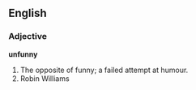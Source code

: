 ==English==

===Adjective===

'''unfunny'''

#The opposite of funny; a failed attempt at humour.
#Robin Williams